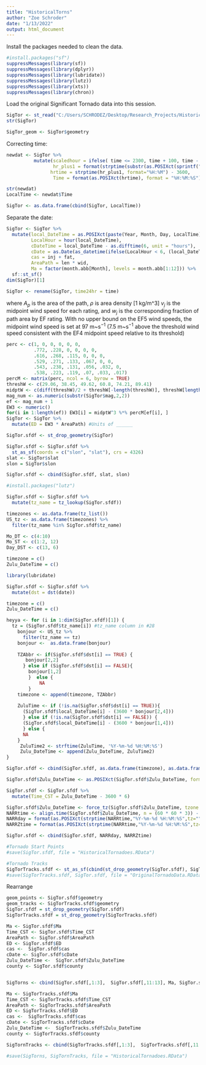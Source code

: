 ```yaml
---
title: "HistoricalTorns"
author: "Zoe Schroder"
date: "1/13/2022"
output: html_document
---
```


Install the packages needed to clean the data. 
```r
#install.packages("sf")
suppressMessages(library(sf))
suppressMessages(library(dplyr))
suppressMessages(library(lubridate))
suppressMessages(library(lutz))
suppressMessages(library(xts))
suppressMessages(library(chron))
```

Load the original Significant Tornado data into this session. 
```r
SigTor <- st_read("C:/Users/SCHRODEZ/Desktop/Research_Projects/HistoricalTornadoes/SignificantTornadoesData/SignificantTornadoes.shp")
str(SigTor)

SigTor_geom <- SigTor$geometry
```
Correcting time: 
```r
newdat <- SigTor %>%
          mutate(scaledhour = ifelse( time <= 2300, time + 100, time - 2300),
                 hr_plus1 = format(strptime(substr(as.POSIXct(sprintf("%04.0f", scaledhour), format="%H%M"), 12, 16), '%H:%M'), '%H:%M'),
                hrtime = strptime(hr_plus1, format="%H:%M") - 3600,
                 Time = format(as.POSIXct(hrtime), format = "%H:%M:%S"))

str(newdat)
LocalTime <- newdat$Time

SigTor <- as.data.frame(cbind(SigTor, LocalTime))
```
Separate the date: 

```r

SigTor <- SigTor %>%
  mutate(local_DateTime = as.POSIXct(paste(Year, Month, Day, LocalTime), format = "%Y%m%d%H"),
         LocalHour = hour(local_DateTime),
         cDateTime = local_DateTime - as.difftime(6, unit = "hours"),
         cDate = as.Date(as_datetime(ifelse(LocalHour < 6, (local_DateTime - 86400), cDateTime), tz = Sys.timezone())),
         cas = inj + fat,
         AreaPath = len * wid,
         Ma = factor(month.abb[Month], levels = month.abb[1:12])) %>%
  sf::st_sf()
dim(SigTor)[1]

SigTor <- rename(SigTor, time24hr = time)
```

where $A_p$ is the area of the path, $\rho$ is area density [1 kg/m^3]  $v_j$ is the midpoint wind speed for each rating, and $w_j$ is the corresponding fraction of path area by EF rating. With no upper bound on the EF5 wind speeds, the midpoint wind speed is set at 97 m~s$^{-1}$ (7.5 m~s$^{-1}$ above the threshold wind speed consistent with the EF4 midpoint speed relative to its threshold)
```r
perc <- c(1, 0, 0, 0, 0, 0, 
          .772, .228, 0, 0, 0, 0,
          .616, .268, .115, 0, 0, 0,
          .529, .271, .133, .067, 0, 0,
          .543, .238, .131, .056, .032, 0,
          .538, .223, .119, .07, .033, .017)
percM <- matrix(perc, ncol = 6, byrow = TRUE)
threshW <- c(29.06, 38.45, 49.62, 60.8, 74.21, 89.41)
midptW <- c(diff(threshW)/2 + threshW[-length(threshW)], threshW[length(threshW)] + 7.5)
mag_num <- as.numeric(substr(SigTor$mag,2,2))
ef <- mag_num + 1 
EW3 <- numeric()
for(i in 1:length(ef)) EW3[i] = midptW^3 %*% percM[ef[i], ]
SigTor <- SigTor %>%
  mutate(ED = EW3 * AreaPath) #Units of ______
``` 

```r
SigTor.sfdf <- st_drop_geometry(SigTor)

SigTor.sfdf <- SigTor.sfdf %>%
  st_as_sf(coords = c("slon", "slat"), crs = 4326)
slat <- SigTor$slat
slon = SigTor$slon

SigTor.sfdf <- cbind(SigTor.sfdf, slat, slon)
```

```r
#install.packages("lutz")

SigTor.sfdf <- SigTor.sfdf %>% 
  mutate(tz_name = tz_lookup(SigTor.sfdf))

timezones <- as.data.frame(tz_list())
US_tz <- as.data.frame(timezones) %>%
  filter(tz_name %in% SigTor.sfdf$tz_name) 
```

```r
Mo_DT <- c(4:10)
Mo_ST <- c(1:2, 12)
Day_DST <- c(13, 6)

timezone = c()
Zulu_DateTime = c()

library(lubridate)

SigTor.sfdf <- SigTor.sfdf %>%
  mutate(dst = dst(date))


```

```r

timezone = c()
Zulu_DateTime = c()

heyya <- for (i in 1:dim(SigTor.sfdf)[1]) {
  tz = (SigTor.sfdf$tz_name[i]) #tz_name column in #28 
    bonjour <- US_tz %>%
      filter(tz_name == tz) 
    bonjour <-  as.data.frame(bonjour)
    
    TZAbbr <- if(SigTor.sfdf$dst[i] == TRUE) {
       bonjour[2,2]
      } else if (SigTor.sfdf$dst[i] == FALSE){
        bonjour[1,2] 
        }  else { 
            NA
        }
    timezone <- append(timezone, TZAbbr)
    
    ZuluTime <- if (!is.na(SigTor.sfdf$dst[i] == TRUE)){
      (SigTor.sfdf$local_DateTime[i] - (3600 * bonjour[2,4])) 
      } else if (!is.na(SigTor.sfdf$dst[i] == FALSE)) {
      (SigTor.sfdf$local_DateTime[i] - (3600 * bonjour[1,4]))
      } else {
      NA
    }
     ZuluTime2 <- strftime(ZuluTime, '%Y-%m-%d %H:%M:%S')
     Zulu_DateTime <- append(Zulu_DateTime, ZuluTime2)
}

SigTor.sfdf <- cbind(SigTor.sfdf, as.data.frame(timezone), as.data.frame(Zulu_DateTime))
```

```r
SigTor.sfdf$Zulu_DateTime <- as.POSIXct(SigTor.sfdf$Zulu_DateTime, format = "%Y-%m-%d %H:%M:%S", tz = "UTC")
```

```r
SigTor.sfdf <- SigTor.sfdf %>%
  mutate(Time_CST = Zulu_DateTime - 3600 * 6)
```


```r
SigTor.sfdf$Zulu_DateTime <- force_tz(SigTor.sfdf$Zulu_DateTime, tzone = "UTC")
NARRtime <- align.time(SigTor.sfdf$Zulu_DateTime, n = (60 * 60 * 3)) - 3600 * 3 ###Had to remove the -3600*3
NARRday = format(as.POSIXct(strptime(NARRtime,"%Y-%m-%d %H:%M:%S",tz="")) ,format = "%Y/%m/%d")
NARRZtime = format(as.POSIXct(strptime(NARRtime,"%Y-%m-%d %H:%M:%S",tz="")) ,format = "%H")

SigTor.sfdf <- cbind(SigTor.sfdf, NARRday, NARRZtime)
```

```r
#Tornado Start Points
#save(SigTor.sfdf, file = "HistoricalTornadoes.RData")

#Tornado Tracks
SigTorTracks.sfdf <- st_as_sf(cbind(st_drop_geometry(SigTor.sfdf), SigTor_geom))
#save(SigTorTracks.sfdf, SigTor.sfdf, file = "OriginalTornadoData.RData")
```

Rearrange 
```r
geom_points <- SigTor.sfdf$geometry
geom_tracks <- SigTorTracks.sfdf$geometry
SigTor.sfdf = st_drop_geometry(SigTor.sfdf)
SigTorTracks.sfdf = st_drop_geometry(SigTorTracks.sfdf)

Ma <- SigTor.sfdf$Ma
Time_CST <- SigTor.sfdf$Time_CST
AreaPath <- SigTor.sfdf$AreaPath
ED <- SigTor.sfdf$ED
cas <-  SigTor.sfdf$cas
cDate <- SigTor.sfdf$cDate
Zulu_DateTime <-  SigTor.sfdf$Zulu_DateTime
county <- SigTor.sfdf$county


SigTorns <- cbind(SigTor.sfdf[,1:3],  SigTor.sfdf[,11:13], Ma, SigTor.sfdf[,17:19], Time_CST, county, SigTor.sfdf[,5:9], AreaPath, ED, cas, SigTor.sfdf[,28:29], SigTor.sfdf[,14:15], cDate, Zulu_DateTime, SigTor.sfdf[,30:32], geom_points )

Ma <- SigTorTracks.sfdf$Ma
Time_CST <- SigTorTracks.sfdf$Time_CST
AreaPath <- SigTorTracks.sfdf$AreaPath
ED <- SigTorTracks.sfdf$ED
cas <-  SigTorTracks.sfdf$cas
cDate <- SigTorTracks.sfdf$cDate
Zulu_DateTime <-  SigTorTracks.sfdf$Zulu_DateTime
county <- SigTorTracks.sfdf$county

SigTornTracks <- cbind(SigTorTracks.sfdf[,1:3],  SigTorTracks.sfdf[,11:13], Ma, SigTorTracks.sfdf[,17:19], Time_CST, county, SigTorTracks.sfdf[,5:9], AreaPath, ED, cas, SigTorTracks.sfdf[,28:29], SigTorTracks.sfdf[,14:15], cDate, Zulu_DateTime, SigTorTracks.sfdf[,30:32], geom_tracks)
```

```r
#save(SigTorns, SigTornTracks, file = "HistoricalTornadoes.RData")
```


